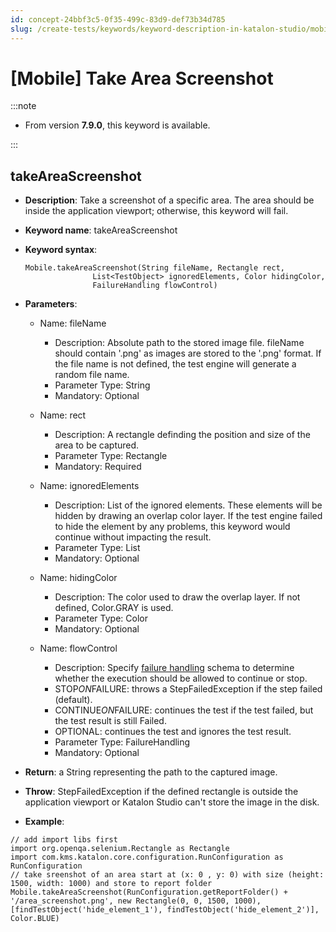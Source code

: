 ```yaml
---
id: concept-24bbf3c5-0f35-499c-83d9-def73b34d785
slug: /create-tests/keywords/keyword-description-in-katalon-studio/mobile-keywords/mobile-take-area-screenshot
---
```


# \[Mobile\] Take Area Screenshot


:::note

-   From version **7.9.0**, this keyword is available.


:::

## takeAreaScreenshot

-   **Description**: Take a screenshot of a specific area. The area should be inside the application viewport; otherwise, this keyword will fail.
-   **Keyword name**: takeAreaScreenshot
-   **Keyword syntax**:

    ```
    Mobile.takeAreaScreenshot(String fileName, Rectangle rect,
                   List<TestObject> ignoredElements, Color hidingColor,
                   FailureHandling flowControl)
    ```

-   **Parameters**:

    -   Name: fileName

        -   Description: Absolute path to the stored image file. fileName should contain '.png' as images are stored to the '.png' format. If the file name is not defined, the test engine will generate a random file name.
        -   Parameter Type: String
        -   Mandatory: Optional
    -   Name: rect

        -   Description: A rectangle definding the position and size of the area to be captured.
        -   Parameter Type: Rectangle
        -   Mandatory: Required
    -   Name: ignoredElements

        -   Description: List of the ignored elements. These elements will be hidden by drawing an overlap color layer. If the test engine failed to hide the element by any problems, this keyword would continue without impacting the result.
        -   Parameter Type: List
        -   Mandatory: Optional
    -   Name: hidingColor

        -   Description: The color used to draw the overlap layer. If not defined, Color.GRAY is used.
        -   Parameter Type: Color
        -   Mandatory: Optional
    -   Name: flowControl

        -   Description: Specify [failure handling](/maintain/configure-failure-handling-settings-in-katalon-studio) schema to determine whether the execution should be allowed to continue or stop.
        -   STOP*ON*FAILURE: throws a StepFailedException if the step failed \(default\).
        -   CONTINUE*ON*FAILURE: continues the test if the test failed, but the test result is still Failed.
        -   OPTIONAL: continues the test and ignores the test result.
        -   Parameter Type: FailureHandling
        -   Mandatory: Optional
-   **Return**: a String representing the path to the captured image.

-   **Throw**: StepFailedException if the defined rectangle is outside the application viewport or Katalon Studio can't store the image in the disk.

-   **Example**:


```
// add import libs first
import org.openqa.selenium.Rectangle as Rectangle
import com.kms.katalon.core.configuration.RunConfiguration as RunConfiguration
// take sreenshot of an area start at (x: 0 , y: 0) with size (height: 1500, width: 1000) and store to report folder
Mobile.takeAreaScreenshot(RunConfiguration.getReportFolder() + '/area_screenshot.png', new Rectangle(0, 0, 1500, 1000), [findTestObject('hide_element_1'), findTestObject('hide_element_2')], Color.BLUE)

```